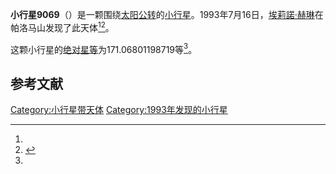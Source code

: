 {{Infobox planet
| bgcolour = #FFFFC0
| name = 9069 Hovland
| symbol = 
| image = 
| caption = 
| discovery = yes
| discovery_ref = 
| discoverer = [[埃莉諾·赫琳|埃莉諾·赫琳]]
| discovery_site = [[帕洛马山|帕洛马山]] 
| discovered = 1993年7月16日
| designations = yes
| mp_name = 
| named_after = 
| alt_names = 1993 OV/ 1991 XF5
| mp_category = [[主带内小行星|主带内小行星]]
| orbit_ref = <ref name="a">[http://ssd.jpl.nasa.gov/sbdb.cgi?sstr=9069 9069 Hovland] {{Wayback|url=http://ssd.jpl.nasa.gov/sbdb.cgi?sstr=9069 |date=20201124034326 }}，小行星數據庫瀏覽器（JPL Small-Body Database Browser）－[[美国国家航空航天局|美国国家航空航天局]]喷气推进实验室</ref>
| epoch = 2456400.5 (2013年4月18日更新)
| aphelion = {{convert|2.139683448997931|AU|km|3|abbr=on|lk=out}}
| perihelion = {{convert|1.686559669743614|AU|km|3|abbr=on}}
| semimajor = {{convert|1.913121559370773|AU|km|3|abbr=on}}
| eccentricity = 0.118425245
| period = 966.5231835 [[日|日]]<br />2.65[[儒略年|儒略年]]
| avg_speed = 
| inclination = 19.57284399706931
| asc_node = 247.9387702214296
| mean_anomaly = 
| arg_peri = 171.06801198719
| satellites = 
| physical_characteristics = yes
| dimensions = 
| mass = 
| density = 
| surface_grav = 
| escape_velocity = 
| sidereal_day = 
| axial_tilt = 
| pole_ecliptic_lat = 
| pole_ecliptic_lon = 
| albedo = 
| temperatures= 
| temp_name1 = 
| mean_temp_1 = 
| max_temp_1 = 
| temp_name2 = 
| max_temp_2 = 
| spectral_type = 
| abs_magnitude = 171.06801198719
}}

'''小行星9069'''（{{lang-en|9069 Hovland}}）是一颗围绕[[太阳|太阳]][[公转|公转]]的[[小行星|小行星]]。1993年7月16日，[[埃莉諾·赫琳|埃莉諾·赫琳]]在帕洛马山发现了此天体<ref name="a" /><ref>{{cite news|title=小行星列表|url=http://cfa-www.harvard.edu/iau/lists/NumberedMPs.txt|accessdate=2013-07-08|newspaper=哈佛大学|archive-date=2008-05-17|archive-url=https://web.archive.org/web/20080517010638/http://cfa-www.harvard.edu/iau/lists/NumberedMPs.txt|dead-url=no}}</ref>。

这颗小行星的[[绝对星等|绝对星等]]为171.06801198719等<ref name="a" />。

==参考文献==
{{reflist}}
{{Minor Planet Number|[[小行星9068|小行星9068]]|[[小行星9070|小行星9070]]}}

{{小天体}}

[[Category:小行星带天体|Category:小行星带天体]]
[[Category:1993年发现的小行星|Category:1993年发现的小行星]]

{{asteroid-stub}}